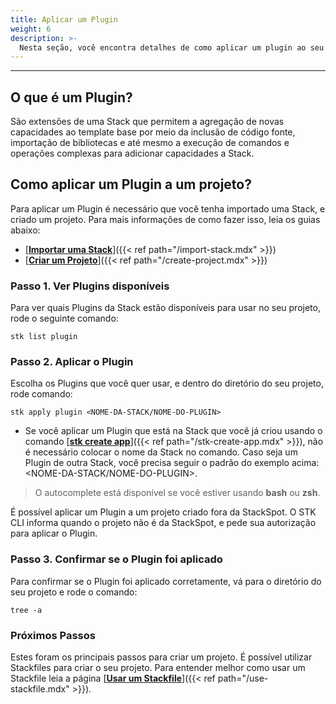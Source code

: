 ```yaml
---
title: Aplicar um Plugin
weight: 6
description: >-
  Nesta seção, você encontra detalhes de como aplicar um plugin ao seu projeto.
---
```


---

## **O que é um Plugin?**

São extensões de uma Stack que permitem a agregação de novas capacidades ao template base por meio da inclusão de código fonte, importação de bibliotecas e até mesmo a execução de comandos e operações complexas para adicionar capacidades a Stack.

## **Como aplicar um Plugin a um projeto?**
Para aplicar um Plugin é necessário que você tenha importado uma Stack, e criado um projeto. Para mais informações de como fazer isso, leia os guias abaixo:
- [**<ins>Importar uma Stack</ins>**]({{< ref path="/import-stack.mdx" >}})
- [**<ins>Criar um Projeto</ins>**]({{< ref path="/create-project.mdx" >}})

### **Passo 1. Ver Plugins disponíveis**
Para ver quais Plugins da Stack estão disponíveis para usar no seu projeto, rode o seguinte comando:
```
stk list plugin
```
### **Passo 2. Aplicar o Plugin**
Escolha os Plugins que você quer usar, e dentro do diretório do seu projeto, rode comando:
```
stk apply plugin <NOME-DA-STACK/NOME-DO-PLUGIN>
```

- Se você aplicar um Plugin que está na Stack que você já criou usando o comando [<ins>**stk create app**</ins>]({{< ref path="/stk-create-app.mdx" >}}), não é necessário colocar o nome da Stack no comando. Caso seja um Plugin de outra Stack, você precisa seguir o padrão do exemplo acima: <NOME-DA-STACK/NOME-DO-PLUGIN>.

>O autocomplete está disponível se você estiver usando **bash** ou **zsh**.

<alert color="secondary">
É possível aplicar um Plugin a um projeto criado fora da StackSpot. O STK CLI informa quando o projeto não é da StackSpot, e pede sua autorização para aplicar o Plugin.
</alert>

### **Passo 3. Confirmar se o Plugin foi aplicado**
Para confirmar se o Plugin foi aplicado corretamente, vá para o diretório do seu projeto e rode o comando:
```
tree -a
```

 ### **Próximos Passos**
 Estes foram os principais passos para criar um projeto. É possível utilizar Stackfiles para criar o seu projeto. Para entender melhor como usar um Stackfile leia a página [**<ins>Usar um Stackfile</ins>**]({{< ref path="/use-stackfile.mdx" >}}).